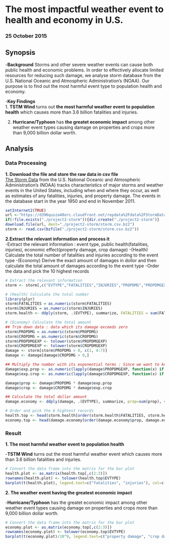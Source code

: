 # The most impactful weather event to health and economy in U.S.   
### 25 October 2015    

## Synopsis  
-**Background**
Storms and other severe weather events can cause both public health and economic problems. In order to effectively allocate limited resources for reducing such damage, we analyse storm database from the U.S. National Oceanic and Atmospheric Administration's (NOAA). Our purpose is to find out the most harmful event type to population health and economy.  

-**Key Findings**  
1. **TSTM Wind** turns out **the most harmful weather event to population health** which causes more than 3.6 billion fatalities and injuries.
  
2. **Hurricane/Typhoon** has **the greatet economic impact** among other weather event types causing damage on properties and crops more than 9,000 billion dollar worth.
  
 
## Analysis  
### Data Processing
**1. Download the file and store the raw data in csv file**  
[The Storm Data](https://d396qusza40orc.cloudfront.net/repdata%2Fdata%2FStormData.csv.bz2) from the U.S. National Oceanic and Atmospheric Administration's (NOAA) tracks characteristics of major storms and weather events in the United States, including when and where they occur, as well as estimates of any fatalities, injuries, and property damage. The events in the database start in the year 1950 and end in November 2011.    
```r
setInternet2(TRUE)
url <-"https://d396qusza40orc.cloudfront.net/repdata%2Fdata%2FStormData.csv.bz2"
if(!file.exists("./project2-storm")){dir.create("./project2-storm")}
download.file(url, dest="./project2-storm/storm.csv.bz2")
storm <- read.csv(bzfile("./project2-storm/storm.csv.bz2"))
```
  
**2.Extract the relevant information and process it**  
-Extract the relevant information : event type, public health(fatalities, injuries), economic effect(property damage, crop damage)
-(Health) Calculate the total number of fatalities and injuries according to the event type
-(Economy) Derive the exact amount of damages in dollor and then calculate the total amount of damages according to the event type
-Order the data and pick the 10 highest records
```r
# Extract the relevant information
storm <- storm[,c("EVTYPE","FATALITIES","INJURIES","PROPDMG","PROPDMGEXP","CROPDMG","CROPDMGEXP")]

# (Health) Calculate the total number
library(plyr)
storm$FATALITIES = as.numeric(storm$FATALITIES)
storm$INJURIES = as.numeric(storm$INJURIES)
storm.health <- ddply(storm, .(EVTYPE), summarize, FATALITIES = sum(FATALITIES, na.rm=TRUE), INJURIES = sum(INJURIES, na.rm=TRUE))

# (Economy) Calculate the total amount
## Trim down data : data which its damage exceeds zero
storm$PROPDMG = as.numeric(storm$PROPDMG)
storm$CROPDMG = as.numeric(storm$CROPDMG)
storm$PROPDMGEXP <- tolower(storm$PROPDMGEXP)
storm$CROPDMGEXP <- tolower(storm$CROPDMGEXP)  
damage <- storm[storm$PROPDMG > 0, c(1, 4:7)]
damage <- damage[damage$CROPDMG > 0,]

## Multiply the number with its exponential terms : Since we want to know the greatest number, the exponential terms above hundreds only matter. 
damage$exp.prop <- as.numeric(lapply(damage$PROPDMGEXP, function(x) if (x == "h") 100 else if (x=="k") 10^3 else if (x=="4") 10^4 else if (x=="5") 10^5 else if (x=="m") 10^6 else if (x=="7") 10^7 else if (x=="8") 10^8 else if (x=="b") 10^9 else 0))
damage$exp.crop <- as.numeric(lapply(damage$CROPDMGEXP, function(x) if (x == "h") 100 else if (x=="k") 10^3 else if (x=="4") 10^4 else if (x=="5") 10^5 else if (x=="m") 10^6 else if (x=="7") 10^7 else if (x=="8") 10^8 else if (x=="b") 10^9 else 0))

damage$prop <- damage$PROPDMG * damage$exp.prop
damage$crop <- damage$CROPDMG * damage$exp.crop

## Calculate the total dollar amount
damage.economy <- ddply(damage, .(EVTYPE), summarize, prop=sum(prop), crop=sum(crop))

# Order and pick the 6 hightest records
health.top <- head(storm.health[order(storm.health$FATALITIES, storm.health$INJURIES, decreasing=TRUE),])
economy.top <- head(damage.economy[order(damage.economy$prop, damage.economy$crop, decreasing=TRUE),])
```
  
  
### Result
**1. The most harmful weather event to population health**
  
-**TSTM Wind** turns out the most harmful weather event which causes more than 3.6 billion fatalities and injuries.  
  
```r
# Convert the data frame into the matrix for the bar plot
health.plot <- as.matrix(health.top[,c(2:3)])
rownames(health.plot) <- tolower(health.top$EVTYPE)
barplot(t(health.plot), legend.text=c("fatalities", "injuries"), col=c("dark red", "dark orange"), ylab="number of people", main="The harmful weather event to population health", las=2)
```

**2. The weather event having the greatest economic impact**

-**Hurricane/Typhoon** has the greatet economic impact among other weather event types causing damage on properties and crops more than 9,000 billion dollar worth.

```r
# Convert the data frame into the matrix for the bar plot
economy.plot <- as.matrix(economy.top[,c(2:3)])
rownames(economy.plot) <- tolower(economy.top$EVTYPE)
barplot(t(economy.plot)/10^9, legend.text=c("property damage", "crop damage"), col=c("purple", "gray"), ylab="dollar amount(in billion)", main="Economic impact of weather event", las=2)
```


